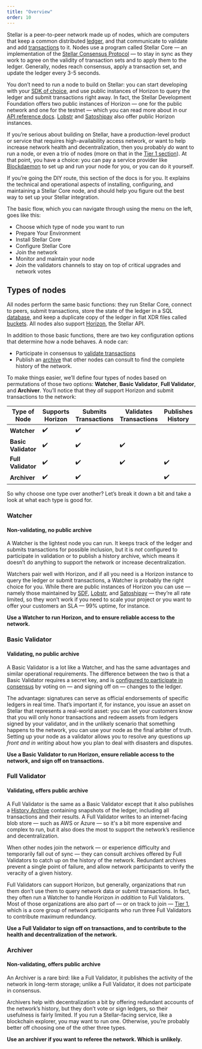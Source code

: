 ```yaml
---
title: "Overview"
order: 10
---
```


Stellar is a peer-to-peer network made up of nodes, which are computers that keep a common distributed [ledger](link), and that communicate to validate and add [transactions](link) to it. Nodes use a program called Stellar Core — an implementation of the [Stellar Consensus Protocol](link) — to stay in sync as they work to agree on the validity of transaction sets and to apply them to the ledger. Generally, nodes reach consensus, apply a transaction set, and update the ledger every 3-5 seconds.

You don’t need to run a node to build on Stellar: you can start developing with your [SDK of choice](link), and use public instances of Horizon to query the ledger and submit transactions right away. In fact, the Stellar Development Foundation offers two public instances of Horizon — one for the public network and one for the testnet — which you can read more about in our [API reference docs](link). [Lobstr](link) and [Satoshipay](link) also offer public Horizon instances.

If you’re serious about building on Stellar, have a production-level product or service that requires high-availability access network, or want to help increase network health and decentralization, then you probably _do_ want to run a node, or even a trio of nodes (more on that in the [Tier 1 section](link)). At that point, you have a choice: you can pay a service provider like [Blockdaemon](link) to set up and run your node for you, or you can do it yourself.

If you’re going the DIY route, this section of the docs is for you. It explains the technical and operational aspects of installing, configuring, and maintaining a Stellar Core node, and should help you figure out the best way to set up your Stellar integration.

The basic flow, which you can navigate through using the menu on the left, goes like this:

- Choose which type of node you want to run
- Prepare Your Environment
- Install Stellar Core
- Configure Stellar Core
- Join the network
- Monitor and maintain your node
- Join the validators channels to stay on top of critical upgrades and network votes

## Types of nodes

All nodes perform the same basic functions: they run Stellar Core, connect to peers, submit transactions, store the state of the ledger in a SQL [database](link), and keep a duplicate copy of the ledger in flat XDR files called [buckets](link). All nodes also support [Horizon](link), the Stellar API.

In addition to those basic functions, there are two key configuration options that determine how a node behaves. A node can:

- Participate in consensus to [validate transactions](link)
- Publish an [archive](link) that other nodes can consult to find the complete history of the network.

To make things easier, we’ll define four types of nodes based on permutations of those two options: **Watcher**, **Basic Validator**, **Full Validator**, and **Archiver**. You’ll notice that they _all_ support Horizon and submit transactions to the network:

| Type of Node | Supports Horizon | Submits Transactions | Validates Transactions | Publishes History |
| --- | --- | --- | --- | --- |
| **Watcher** | :heavy_check_mark: | :heavy_check_mark: |  |  |
| **Basic Validator** | :heavy_check_mark: | :heavy_check_mark: | :heavy_check_mark: |  |
| **Full Validator** | :heavy_check_mark: | :heavy_check_mark: | :heavy_check_mark: | :heavy_check_mark: |
| **Archiver** | :heavy_check_mark: | :heavy_check_mark: |  | :heavy_check_mark: |

So why choose one type over another? Let’s break it down a bit and take a look at what each type is good for.

### Watcher

#### Non-validating, no public archive

A Watcher is the lightest node you can run. It keeps track of the ledger and submits transactions for possible inclusion, but it is _not_ configured to participate in validation or to publish a history archive, which means it doesn’t do anything to support the network or increase decentralization.

Watchers pair well with Horizon, and if all you need is a Horizon instance to query the ledger or submit transactions, a Watcher is probably the right choice for you. While there are public instances of Horizon you can use — namely those maintained by [SDF](link), [Lobstr](link), and [Satoshipay](link) — they’re all rate limited, so they won’t work if you need to scale your project or you want to offer your customers an SLA — 99% uptime, for instance.

**Use a Watcher to run Horizon, and to ensure reliable access to the network.**

### Basic Validator

#### Validating, no public archive

A Basic Validator is a lot like a Watcher, and has the same advantages and similar operational requirements. The difference between the two is that a Basic Validator requires a secret key, and is [configured to participate in consensus](link) by voting on — and signing off on — changes to the ledger.

The advantage: signatures can serve as official endorsements of specific ledgers in real time. That’s important if, for instance, you issue an asset on Stellar that represents a real-world asset: you can let your customers know that you will only honor transactions and redeem assets from ledgers signed by your validator, and in the unlikely scenario that something happens to the network, you can use your node as the final arbiter of truth. Setting up your node as a validator allows you to resolve any questions _up front and in writing_ about how you plan to deal with disasters and disputes.

**Use a Basic Validator to run Horizon, ensure reliable access to the network, and sign off on transactions.**

### Full Validator

#### Validating, offers public archive

A Full Validator is the same as a Basic Validator except that it also publishes a [History Archive](link) containing snapshots of the ledger, including all transactions and their results. A Full Validator writes to an internet-facing blob store — such as AWS or Azure — so it's a bit more expensive and complex to run, but it also does the most to support the network’s resilience and decentralization.

When other nodes join the network — or experience difficulty and temporarily fall out of sync — they can consult archives offered by Full Validators to catch up on the history of the network. Redundant archives prevent a single point of failure, and allow network participants to verify the veracity of a given history.

Full Validators can support Horizon, but generally, organizations that run them don’t use them to query network data or submit transactions. In fact, they often run a Watcher to handle Horizon _in addition_ to Full Validators. Most of those organizations are also part of — or on track to join — [Tier 1](link), which is a core group of network participants who run three Full Validators to contribute maximum redundancy.

**Use a Full Validator to sign off on transactions, and to contribute to the health and decentralization of the network.**

### Archiver

#### Non-validating, offers public archive

An Archiver is a rare bird: like a Full Validator, it publishes the activity of the network in long-term storage; unlike a Full Validator, it does not participate in consensus.

Archivers help with decentralization a bit by offering redundant accounts of the network’s history, but they don’t vote or sign ledgers, so their usefulness is fairly limited. If you run a Stellar-facing service, like a blockchain explorer, you may want to run one. Otherwise, you’re probably better off choosing one of the other three types.

**Use an archiver if you want to referee the network. Which is unlikely.**
